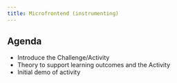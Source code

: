 ---
title: Microfrontend (instrumenting)
---
## Agenda

- Introduce the Challenge/Activity
- Theory to support learning outcomes and the Activity
- Initial demo of activity
